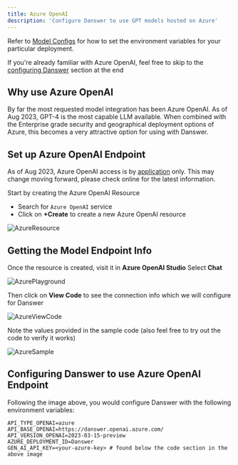 ```yaml
---
title: Azure OpenAI
description: 'Configure Danswer to use GPT models hosted on Azure'
---
```


Refer to [Model Configs](https://docs.danswer.dev/gen_ai_configs/overview#model-configs) for how to set the
environment variables for your particular deployment.

If you're already familiar with Azure OpenAI, feel free to skip to the
[configuring Danswer](https://docs.danswer.dev/gen_ai_configs/azure#configuring-danswer-to-use-azure-openai-endpoint)
section at the end

## Why use Azure OpenAI
By far the most requested model integration has been Azure OpenAI. As of Aug 2023, GPT-4 is the most capable LLM
available. When combined with the Enterprise grade security and geographical deployment options of Azure, this
becomes a very attractive option for using with Danswer.

## Set up Azure OpenAI Endpoint
As of Aug 2023, Azure OpenAI access is by
[application](https://learn.microsoft.com/en-us/legal/cognitive-services/openai/limited-access) only. This may change
moving forward, please check online for the latest information.

Start by creating the Azure OpenAI Resource
- Search for `Azure OpenAI` service
- Click on **+Create** to create a new Azure OpenAI resource

![AzureResource](/images/gen_ai/AzureResource.png)

## Getting the Model Endpoint Info
Once the resource is created, visit it in **Azure OpenAI Studio**
Select **Chat**

![AzurePlayground](/images/gen_ai/AzurePlayground.png)

Then click on **View Code** to see the connection info which we will configure for Danswer

![AzureViewCode](/images/gen_ai/AzureViewCode.png)

Note the values provided in the sample code (also feel free to try out the code to verify it works)

![AzureSample](/images/gen_ai/AzureSample.png)

## Configuring Danswer to use Azure OpenAI Endpoint
Following the image above, you would configure Danswer with the following environment variables:
```
API_TYPE_OPENAI=azure
API_BASE_OPENAI=https://danswer.openai.azure.com/
API_VERSION_OPENAI=2023-03-15-preview
AZURE_DEPLOYMENT_ID=Danswer
GEN_AI_API_KEY=<your-azure-key> # found below the code section in the above image
```